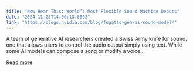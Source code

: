 ```yaml
---
title: "Now Hear This: World’s Most Flexible Sound Machine Debuts"
date: "2024-11-25T14:00:13.000Z"
link: "https://blogs.nvidia.com/blog/fugatto-gen-ai-sound-model/"
---
```


A team of generative AI researchers created a Swiss Army knife for sound, one that allows users to control the audio output simply using text. While some AI models can compose a song or modify a voice...

[Read more](https://blogs.nvidia.com/blog/fugatto-gen-ai-sound-model/)
